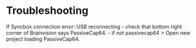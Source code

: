 # Troubleshooting {#troubleshooting}

If Syncbox connection error: USB reconnecting
- check that bottom right corner of Brainvision says PassiveCap64.
- if not passivecap64 > Open new project loading PassiveCap64. 
